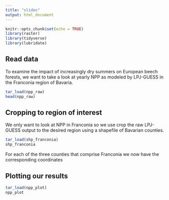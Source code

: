 ```yaml
---
title: "slides"
output: html_document
---
```


```r
knitr::opts_chunk$set(echo = TRUE)
library(raster)
library(tidyverse)
library(lubridate)
```

## Read data

To examine the impact of increasingly dry summers on European beech forests, we want to take a look at yearly NPP as modeled by LPJ-GUESS in the Franconia region of Bavaria.

```r
tar_load(npp_raw)
head(npp_raw)
```

## Cropping to region of interest

We only want to look at NPP in Franconia so we use crop the raw LPJ-GUESS output to the desired region using a shapefile of Bavarian counties.

```r
tar_load(shp_franconia)
shp_franconia
```

For each of the three counties that comprise Franconia we now have the corresponding coordinates

## Plotting our results

```r
tar_load(npp_plot)
npp_plot
```

